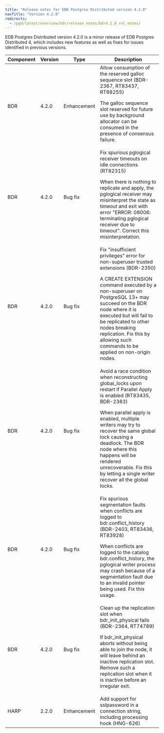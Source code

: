 ```yaml
---
title: "Release notes for EDB Postgres Distributed version 4.2.0"
navTitle: "Version 4.2.0"
redirects:
  - /pgd/latest/overview/bdr/release_notes/bdr4.2.0_rel_notes/
---
```


EDB Postgres Distributed version 4.2.0 is a minor release of EDB Postgres Distributed 4, which includes new features as well as fixes for issues identified in previous versions.

| Component | Version |    Type     |                                                                                                                                                                                  Description                                                                                                                                                                                  |
| --------- | ------- | ----------- | ----------------------------------------------------------------------------------------------------------------------------------------------------------------------------------------------------------------------------------------------------------------------------------------------------------------------------------------------------------------------------- |
| BDR       | 4.2.0   | Enhancement | Allow consumption of the reserved galloc sequence slot (BDR-2367, RT83437, RT68255) <p> The galloc sequence slot reserved for future use by background allocator can be consumed in the presence of consensus failure. </p>                                                 
| BDR       | 4.2.0   | Bug fix     | Fix spurious pglogical receiver timeouts on idle connections (RT82315) <p> When there is nothing to replicate and apply, the pglogical receiver may misinterpret the state as timeout and exit with error "ERROR:  08006: terminating pglogical receiver due to timeout". Correct this misinterpretation. </p>                                                               |
| BDR       | 4.2.0   | Bug fix     | Fix "insufficient privileges" error for non-superuser trusted extensions (BDR-2350) <p> A CREATE EXTENSION command executed by a non-superuser on PostgreSQL 13+ may succeed on the BDR node where it is executed but will fail to be replicated to other nodes breaking replication. Fix this by allowing such commands to be applied on non-origin nodes.</p>                |
| BDR       | 4.2.0   | Bug fix     | Avoid a race condition when reconstructing global_locks upon restart if Parallel Apply is enabled (RT83435, BDR-2383) <p> When parallel apply is enabled, multiple writers may try to recover the same global lock causing a deadlock. The BDR node where this happens will be rendered unrecoverable. Fix this by letting a single writer recover all the global locks. </p> |
| BDR       | 4.2.0   | Bug fix     | Fix spurious segmentation faults when conflicts are logged to bdr.conflict_history  (BDR-2403, RT83436, RT83928) <p>   When conflicts are logged to the catalog bdr.conflict_history, the pglogical writer process may crash because of a segmentation fault due to an invalid pointer being used. Fix this usage. </p>                                                          |
| BDR       | 4.2.0   | Bug fix     | Clean up the replication slot when bdr_init_physical fails (BDR-2364, RT74789) <p>   If bdr_init_physical aborts without being able to join the node, it will leave behind an inactive replication slot. Remove such a replication slot when it is inactive before an irregular exit. </p>                                                                                         |
| HARP       | 2.2.0   | Enhancement | Add support for sslpassword in a connection string, including processing hook (HNG-626)                                                                                     |

